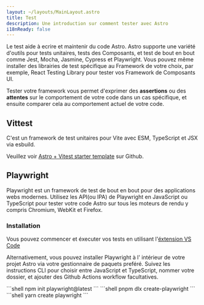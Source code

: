 ```yaml
---
layout: ~/layouts/MainLayout.astro
title: Test
description: Une introduction sur comment tester avec Astro 
i18nReady: false
---
```



Le test aide à ecrire et maintenir du code Astro. Astro supporte une variété d'outils pour tests unitaires, tests des Composants, et test de bout en bout comme Jest, Mocha, Jasmine, Cypress et Playwright. Vous pouvez même installer des librairies de test spécifique au Framework de votre choix, par exemple, React Testing Library pour tester vos Framework de Composants UI. 

Tester votre framework vous permet d'exprimer des **assertions** ou des **attentes** sur le comportement de votre code dans un cas spécifique, et ensuite comparer cela au comportement actuel de votre code. 

## Vittest

C'est un framework de test unitaires pour Vite avec ESM, TypeScript et JSX via esbuild.

Veuillez voir [Astro + Vitest starter template](https://github.com/withastro/astro/tree/latest/examples/with-vitest) sur Github.

## Playwright

Playwright est un framework de test de bout en bout pour des applications webs modernes. Utilisez les API(ou IPA) de Playwright en JavaScript ou TypeScript pour tester votre code Astro sur tous les moteurs de rendu y compris Chromium, WebKit et Firefox. 

### Installation

Vous pouvez commencer et éxecuter vos tests en utilisant l'[éxtension VS Code](https://playwright.dev/docs/getting-started-vscode)

Alternativement, vous pouvez installer Playwright à l' intérieur de votre projet Astro via votre gestionnaire de paquets preféré. Suivez les instructions CLI pour choisir entre JavaScript et TypeScript, nommer votre dossier, et ajouter des Github Actions workflow facultatives.

<PackageManagerTabs>
  <Fragment slot="npm">
  ```shell
  npm init playwright@latest
  ```
  </Fragment>
  <Fragment slot="pnpm">
  ```shell
  pnpm dlx create-playwright
  ```
  </Fragment>
  <Fragment slot="yarn">
  ```shell
  yarn create playwright
  ```
  </Fragment>
</PackageManagerTabs>
